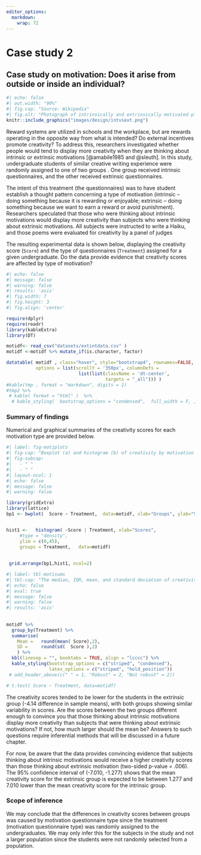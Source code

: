 ```yaml
---
editor_options: 
  markdown: 
    wrap: 72
---
```


# Case study 2 {#sec-casestudy2}

## Case study on motivation: Does it arise from outside or inside an individual? {#sec-csmoti}

```r
#| echo: false
#| out.width: "90%"
#| fig.cap: "Source: Wikipedia"
#| fig.alt: "Photograph of intrinsically and extrinsically motivated players."
knitr::include_graphics("images/design/intvsext.png")
```

Reward systems are utilized in schools and the workplace, but are rewards operating in the opposite way from what is intended? Do external incentives promote creativity? To address this, researchers investigated whether people would tend to display more creativity when they are thinking about intrinsic or extrinsic motivations [@amabile1985 and @sleuth]. In this study, undergraduate students of similar creative writing experience were randomly assigned to one of two groups . One group received intrinsic questionnaires, and the other received extrinsic questionnaires. 

The intent of this treatment (the questionnaires) was to have student establish a thought pattern concerning a type of motivation (intrinsic -- doing something because it is rewarding or enjoyable; extrinsic -- doing something because we want to earn a reward or avoid punishment).  Researchers speculated that those who were thinking about intrinsic motivations would display more creativity than subjects who were thinking about extrinsic motivations. All subjects were instructed to write a Haiku, and those poems were evaluated for creativity by a panel of judges

The resulting experimental data is shown below, displaying the creativity score (`Score`) and the type of questionnaires (`Treatment`) assigned for a given undergraduate. Do the data provide evidence that creativity scores are affected by type of motivation?
```r
#| echo: false
#| message: false
#| warning: false
#| results: 'asis'
#| fig.width: 7
#| fig.height: 3
#| fig.align: 'center'

require(dplyr)
require(readr)
library(kableExtra)
library(DT)

motidf<- read_csv("datasets/extintdata.csv" )
motidf <-motidf %>% mutate_if(is.character, factor)

datatable( motidf , class="hover", style="bootstrap4", rownames=FALSE,   height=250,  fillContainer = T, caption="Data from Amabile, T. (1985)br" ,
           options = list(scrollY = '350px', columnDefs = 
                           list(list(className = 'dt-center', 
                                     targets = "_all"))) )  
#kable(tmp , format = "markdown", digits = 2)  
#tmp2 %>%
 # kable( format = "html" )  %>%
  # kable_styling(  bootstrap_options = "condensed",  full_width = F, , font_size = 10)
```

### Summary of findings  {-}

Numerical and graphical summaries of the creativity scores for each motivation type are provided below.  

```r
#| label: fig-motiplots
#| fig-cap: "Boxplot (a) and histogram (b) of creativity by motivation type" 
#| fig-subcap:
#|   - " "
#|   - " " 
#| layout-ncol: 1
#| echo: false
#| message: false
#| warning: false

library(gridExtra)
library(lattice)
bp1 <- bwplot(  Score ~ Treatment,  data=motidf, xlab="Groups", ylab="Scores")


hist1 <-   histogram( ~Score | Treatment, xlab="Scores",
     #type = "density",
     ylim = c(0,45),
     groups = Treatment,   data=motidf)
     
 
 grid.arrange(bp1,hist1, ncol=2)

```


```r
#| label: tbl-motisums
#| tbl-cap: "The median, IQR, mean, and standard deviation of creativity scores for each group"
#| echo: false
#| eval: true
#| message: false
#| warning: false
#| results: 'asis'
 
 
motidf %>%
  group_by(Treatment) %>%
  summarise(
    Mean =   round(mean( Score),2), 
    SD =     round(sd(  Score ),2)
    ) %>%
  kbl(linesep = "", booktabs = TRUE, align = "lcccc") %>%
  kable_styling(bootstrap_options = c("striped", "condensed"), 
                latex_options = c("striped", "hold_position"))  
 # add_header_above(c(" " = 1, "Robust" = 2, "Not robust" = 2))

# t.test( Score ~ Treatment, data=motidf)
```

The creativity scores tended to be lower for the students in the extrinsic group (-4.14 difference in sample means), with both groups showing similar variability in scores. Are the scores between the two groups different enough to convince you that those thinking about intrinsic motivations display more creativity than subjects that were thinking about extrinsic motivations?  If not, how much larger should the mean be? Answers to such questions require inferential methods that will be discussed in a future chapter.    

For now, be aware that the data provides convincing evidence that subjects thinking about intrinsic motivations would receive a higher creativity scores than those thinking about extrinsic motivation (two-sided p-value = .006). The 95% confidence interval of (-7.010, -1.277) shows that the mean creativity score for the extrinsic group is expected to be between 1.277 and 7.010 lower than the mean creativity score for the intrinsic group.

### Scope of inference {-}

We may conclude that the differences in creativity scores between groups was caused by motivation questionnaire type since the treatment (motivation questionnaire type) was randomly assigned to the undergraduates.  We may only infer this for the subjects in the study and not a larger population since the students were not randomly selected from a population.   

 